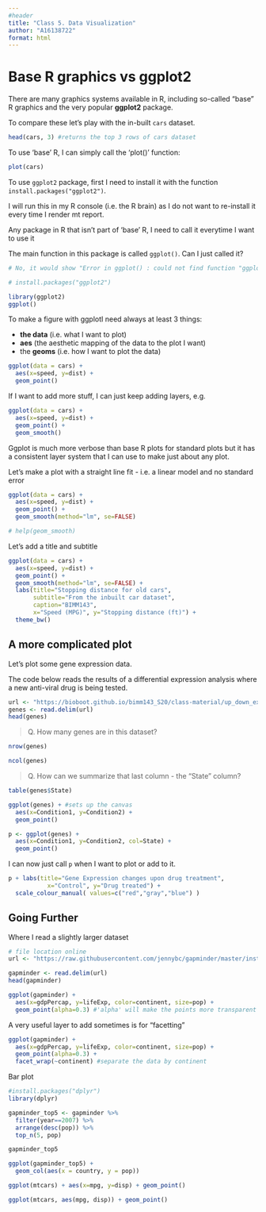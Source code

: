 ```yaml
---
#header 
title: "Class 5. Data Visualization"
author: "A16138722"
format: html
---
```


# Base R graphics vs ggplot2

There are many graphics systems available in R, including so-called "base" R graphics and the very popular **ggplot2** package.

To compare these let's play with the in-built `cars` dataset.

```r
head(cars, 3) #returns the top 3 rows of cars dataset
```

To use 'base' R, I can simply call the 'plot()' function:

```r
plot(cars)
```

To use `ggplot2` package, first I need to install it with the function `install.packages("ggplot2")`.

I will run this in my R console (i.e. the R brain) as I do not want to re-install it every time I render mt report.

Any package in R that isn't part of 'base' R, I need to call it everytime I want to use it

The main function in this package is called `ggplot()`. Can I just called it?

```r
# No, it would show "Error in ggplot() : could not find function "ggplot"" 

# install.packages("ggplot2")

library(ggplot2)
ggplot()
```

To make a figure with ggplotI need always at least 3 things:

-   **the data** (i.e. what I want to plot)
-   **aes** (the aesthetic mapping of the data to the plot I want)
-   the **geoms** (i.e. how I want to plot the data)

```r
ggplot(data = cars) +
  aes(x=speed, y=dist) + 
  geom_point()
```

If I want to add more stuff, I can just keep adding layers, e.g.

```r
ggplot(data = cars) +
  aes(x=speed, y=dist) + 
  geom_point() + 
  geom_smooth()
```

Ggplot is much more verbose than base R plots for standard plots but it has a consistent layer system that I can use to make just about any plot.

Let's make a plot with a straight line fit - i.e. a linear model and no standard error

```r
ggplot(data = cars) +
  aes(x=speed, y=dist) + 
  geom_point() + 
  geom_smooth(method="lm", se=FALSE)

# help(geom_smooth)
```

Let's add a title and subtitle

```r
ggplot(data = cars) +
  aes(x=speed, y=dist) + 
  geom_point() + 
  geom_smooth(method="lm", se=FALSE) + 
  labs(title="Stopping distance for old cars", 
       subtitle="From the inbuilt car dataset", 
       caption="BIMM143", 
       x="Speed (MPG)", y="Stopping distance (ft)") +
  theme_bw()
```

## A more complicated plot

Let's plot some gene expression data.

The code below reads the results of a differential expression analysis where a new anti-viral drug is being tested.

```r
url <- "https://bioboot.github.io/bimm143_S20/class-material/up_down_expression.txt"
genes <- read.delim(url)
head(genes)
```

> Q. How many genes are in this dataset?

```r
nrow(genes)

ncol(genes)
```

> Q. How can we summarize that last column - the "State" column?

```r
table(genes$State)
```

```r

ggplot(genes) + #sets up the canvas 
  aes(x=Condition1, y=Condition2) + 
  geom_point()

```

```r

p <- ggplot(genes) + 
  aes(x=Condition1, y=Condition2, col=State) + 
  geom_point()

```

I can now just call `p` when I want to plot or add to it.

```r
p + labs(title="Gene Expression changes upon drug treatment",
           x="Control", y="Drug treated") + 
  scale_colour_manual( values=c("red","gray","blue") )
```

## Going Further

Where I read a slightly larger dataset

```r
# file location online
url <- "https://raw.githubusercontent.com/jennybc/gapminder/master/inst/extdata/gapminder.tsv"

gapminder <- read.delim(url)
head(gapminder)

```

```r
ggplot(gapminder) + 
  aes(x=gdpPercap, y=lifeExp, color=continent, size=pop) +
  geom_point(alpha=0.3) #'alpha' will make the points more transparent
```

A very useful layer to add sometimes is for "facetting"

```r
ggplot(gapminder) + 
  aes(x=gdpPercap, y=lifeExp, color=continent, size=pop) +
  geom_point(alpha=0.3) +
  facet_wrap(~continent) #separate the data by continent 
```

Bar plot

```r
#install.packages("dplyr") 
library(dplyr)

```


```r
gapminder_top5 <- gapminder %>% 
  filter(year==2007) %>% 
  arrange(desc(pop)) %>% 
  top_n(5, pop)

gapminder_top5

ggplot(gapminder_top5) + 
  geom_col(aes(x = country, y = pop))
```


```r
ggplot(mtcars) + aes(x=mpg, y=disp) + geom_point()
```

```r
ggplot(mtcars, aes(mpg, disp)) + geom_point()
```

